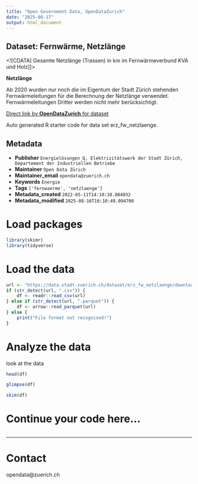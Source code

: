 ```yaml
---
title: "Open Government Data, OpenDataZurich"
date: "2025-08-17"
output: html_document
---
```


## Dataset: Fernwärme, Netzlänge

<![CDATA[
Gesamte Netzlänge (Trassen) in km im Fernwärmeverbund KVA und Holz
]]>

**Netzlänge**

Ab 2020 wurden nur noch die im Eigentum der Stadt Zürich stehenden Fernwärmeleitungen für die Berechnung der Netzlänge verwendet. Fernwärmeleitungen Dritter werden nicht mehr berücksichtigt.



[Direct link by **OpenDataZurich** for dataset](https://data.stadt-zuerich.ch/dataset/erz_fw_netzlaenge)

Auto generated R starter code for data set erz_fw_netzlaenge.

## Metadata

- **Publisher** `Energielösungen Q, Elektrizitätswerk der Stadt Zürich, Departement der Industriellen Betriebe`
- **Maintainer** `Open Data Zürich`
- **Maintainer_email** `opendata@zuerich.ch`
- **Keywords** `Energie`
- **Tags** `['fernwaerme', 'netzlaenge']`
- **Metadata_created** `2022-05-11T14:10:18.884032`
- **Metadata_modified** `2025-08-16T16:10:49.094700`


# Load packages

```r
library(skimr)
library(tidyverse)
```

# Load the data

```r
url <- "https://data.stadt-zuerich.ch/dataset/erz_fw_netzlaenge/download/fw_netzlaenge.csv"
if (str_detect(url, ".csv")) {
    df <- readr::read_csv(url)
} else if (str_detect(url, ".parquet")) {
    df <- arrow::read_parquet(url)
} else {
    print("File format not recognised!")
}
```

# Analyze the data

look at the data
```r
head(df)
```

```r
glimpse(df)
```

```r
skim(df)
```

# Continue your code here...

```r

```

------------------------------------------------------------------------

# Contact

opendata@zuerich.ch
